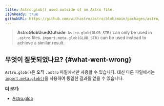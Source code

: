 ```yaml
---
title: Astro.glob() used outside of an Astro file.
i18nReady: true
githubURL: https://github.com/withastro/astro/blob/main/packages/astro/src/core/errors/errors-data.ts
---
```


> **AstroGlobUsedOutside**: `Astro.glob(GLOB_STR)` can only be used in `.astro` files. `import.meta.glob(GLOB_STR)` can be used instead to achieve a similar result.

## 무엇이 잘못되었나요? \{#what-went-wrong\}

`Astro.glob()`은 오직 `.astro` 파일에서만 사용할 수 있습니다. 대신 다른 파일에서는 [`import.meta.glob()`](https://ko.vitejs.dev/guide/features.html#glob-import)을 사용하여 동일한 결과를 얻을 수 있습니다.

**더 보기:**

-  [Astro.glob](/ko/reference/api-reference/#astroglob)